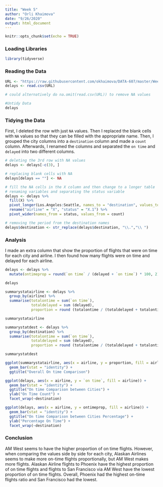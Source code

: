---
title: "Week 5"
author: "Orli Khaimova"
date: "9/26/2020"
output: html_document
---

```{r setup, include=FALSE}
knitr::opts_chunk$set(echo = TRUE)
```


### Loading Libraries
```{r}
library(tidyverse)
```

### Reading the Data
```{r}
URL <- "https://raw.githubusercontent.com/okhaimova/DATA-607/master/Week5/W5data.csv"
delays <- read.csv(URL)

# could alternatively do na.omit(read.csv(URL)) to remove NA values

#Untidy Data
delays
```

### Tidying the Data

First, I deleted the row with just `NA` values. Then I replaced the blank cells with `NA` values so that they can be filled with the appropriate name. Then, I grouped the city columns into a `destination` column and made a `count` column. Afterwards, I renamed the columns and separated the `on time` and `delayed` into two different columns.
```{r}
# deleting the 3rd row with NA values
delays <- delays[-c(3), ]

# replacing blank cells with NA
delays[delays == ""] <- NA

# fill the NA cells in the X column and then change to a longer table
# renaming variables and separating the status variable
delays <- delays %>% 
  fill(X) %>% 
  pivot_longer(Los.Angeles:Seattle, names_to = "destination", values_to = "count") %>%
  rename("airline" = "X", "status" = "X.1") %>%
  pivot_wider(names_from = status, values_from = count)

# removing the period from the destination names
delays$destination <- str_replace(delays$destination, "\\.","\\ ")

```

### Analysis

I made an extra column that show the proportion of flights that were on time for each city and airline. I then found how many flights were on time and delayed for each airline.
```{r warnings = FALSE}
delays <- delays %>%
  mutate(ontimeprop = round(`on time` / (delayed + `on time`) * 100, 2))

delays

summarystatairline <- delays %>% 
  group_by(airline) %>%
  summarise(totalontime = sum(`on time`),
            totaldelayed = sum (delayed),
            proportion = round (totalontime / (totaldelayed + totalontime) * 100, 2))

summarystatairline

summarystatdest <- delays %>% 
  group_by(destination) %>%
  summarise(totalontime = sum(`on time`),
            totaldelayed = sum (delayed),
            proportion = round (totalontime / (totaldelayed + totalontime) * 100, 2))

summarystatdest

ggplot(summarystatairline, aes(x = airline, y = proportion, fill = airline)) + 
  geom_bar(stat = "identity") + 
  ggtitle("Overall On time Comparison")

ggplot(delays, aes(x = airline, y = `on time`, fill = airline)) + 
  geom_bar(stat = "identity") + 
  ggtitle("On time Comparison between Cities") +
  ylab("On Time Count") +
  facet_wrap(~destination)

ggplot(delays, aes(x = airline, y = ontimeprop, fill = airline)) + 
  geom_bar(stat = "identity") + 
  ggtitle("On time Comparison between Cities Percentage") +
  ylab("Percentage On Time") +
  facet_wrap(~destination)
```

### Conclusion
AM West seems to have the higher proportion of on time flights. However, when comparing the values side by side for each city, Alaskan Airlines seems to make more on-time flights proportionally, but AM West makes more flights. Alaskan Airline flights to Phoenix have the highest proportion of on time flights and flights to San Francisco via AM West have the lowest proportion of on time flights. Overall, Phoenix had the highest on-time flights ratio and San Francisco had the lowest.
